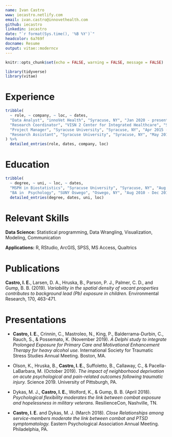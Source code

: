 ```yaml
---
name: Ivan Castro
www: iecastro.netlify.com
email: ivan.castro@innovethealth.com
github: iecastro
linkedin: iecastro
date: "`r format(Sys.time(), '%B %Y')`"
headcolor: 6a769f
docname: Resume
output: vitae::moderncv
---
```


```r
knitr::opts_chunk$set(echo = FALSE, warning = FALSE, message = FALSE)

library(tidyverse)
library(vitae)
```


# Experience
```r
tribble(
  ~ role, ~ company, ~ loc, ~ dates,
  "Data Analyst", "innoVet Health", "Syracuse, NY", "Jan 2020 - present",
  "Research Coordinator", "VISN 2 Center for Integrated Healthcare", "Syracuse, NY", "Aug 2018 - Jan 2020",
  "Project Manager", "Syracuse University", "Syracuse, NY", "Apr 2015 - May 2019",
  "Research Assistant", "Syracuse University", "Syracuse, NY", "May 2016 - May 2018",
) %>% 
  detailed_entries(role, dates, company, loc)
```


# Education
```r
tribble(
  ~ degree, ~ uni, ~ loc, ~ dates,
  "MSPH in Biostatistics", "Syracuse University", "Syracuse, NY", "Aug 2016 - May 2018",
  "BA in  Psychology", "SUNY Oswego", "Oswego, NY", "Aug 2010 - Dec 2013") %>% 
  detailed_entries(degree, dates, uni, loc)

```

# Relevant Skills

__Data Science:__ Statistical programming, Data Wrangling, Visualization, Modeling, Communication  

__Applications:__ R, RStudio, ArcGIS, SPSS, MS Access, Qualtrics  

# Publications

__Castro, I. E.__, Larsen, D. A., Hruska, B., Parson, P. J., Palmer, C. D., and Gump, B. B. (2019). *Variability in the spatial density of vacant properties contributes to background lead (Pb) exposure in children.* Environmental Research, 170, 463-471.

# Presentations

- **Castro, I. E.**, Crinnin, C., Mastroleo, N., King, P., Balderrama-Durbin, C., Rauch, S., & Possemato, K. (November 2019). *A Delphi study to integrate Prolonged Exposure for Primary Care and Motivational Enhancement Therapy for heavy alcohol use.* International Society for Traumatic Stress Studies Annual Meeting. Boston, MA.  

- Olson, K., Hruska, B., **Castro, I. E.**, Suffoletto, B., Callaway, C., & Pacella-LaBarbara, M. (October 2019). *The impact of neighborhood deprivation on acute psychological and pain-related outcomes following traumatic injury.* Science 2019. University of Pittsburgh, PA.    

- Dykas, M. J., __Castro, I. E.__, Wolford, K., & Gump, B. B. (April 2018). *Psychological flexibility moderates the link between combat exposure and hopelessness in military veterans.* ResilienceCon, Nashville, TN.  

- __Castro, I. E.__ and Dykas, M. J. (March 2018). *Close Relationships among service-members moderate the link between combat and PTSD symptomatology.* Eastern Psychological Association Annual Meeting. Philadelphia, PA.   



